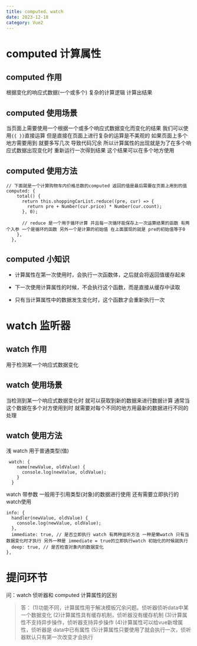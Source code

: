 ```yaml
---
title: computed、watch
date: 2023-12-18
category: Vue2
---
```


# computed 计算属性

## computed 作用

根据变化的响应式数据(一个或多个) 复杂的计算逻辑 计算出结果

## computed 使用场景

当页面上需要使用一个根据一个或多个响应式数据变化而变化的结果 我们可以使用`{{ }}`直接运算 但是直接在页面上进行复杂的运算是不美观的 如果页面上多个地方需要用到 就要多写几次 导致代码冗余 所以计算属性的出现就是为了在多个响应式数据出现变化时 重新运行一次得到结果 这个结果可以在多个地方使用

## computed 使用方法

```
// 下面就是一个计算购物车内价格总数的computed 返回的值是最后需要在页面上用到的值
computed: {
    total() {
      return this.shoppingCarList.reduce((pre, cur) => {
        return pre + Number(cur.price) * Number(cur.count);
      }, 0);

      // reduce 是一个用于循环计算 并且每一次循环能保存上一次运算结果的函数 有两个入参 一个是循环的函数 另外一个是计算的初始值 在上面展现的就是 pre的初始值等于0
    },
  },
```

## computed 小知识

-   计算属性在第一次使用时，会执行一次函数体，之后就会将返回值缓存起来

-   下一次使用计算属性的时候，不会执行这个函数，而是直接从缓存中读取

-   只有当计算属性中的数据发生变化时，这个函数才会重新执行一次

# watch 监听器

## watch 作用

用于检测某一个响应式数据变化

## watch 使用场景

当检测到某一个响应式数据变化时 就可以获取到新的数据来进行数据计算 通常当这个数据在多个对方使用到时 就需要对每个不同的地方用最新的数据进行不同的处理

## watch 使用方法

浅 watch 用于普通类型(值)

```
 watch: {
    name(newValue, oldValue) {
      console.log(newValue, oldValue);
    }
  }
```

watch 带参数 一般用于引用类型(对象)的数据进行使用 还有需要立即执行的watch使用

```
info: {
  handler(newValue, oldValue) {
    console.log(newValue, oldValue);
  },
  immediate: true, // 是否立即执行 watch 有两种监听方法 一种是懒watch 只有当数据变化时才执行 另外一种是 immediate = true的立即执行watch 初始化的时候就执行
  deep: true, // 是否检查对象内的数据变化
},
```

# 提问环节

问：watch 侦听器和 computed 计算属性的区别

> 答：
> (1)功能不同，计算属性用于解决模板冗余问题。侦听器侦听data中某一个数据变化
> (2)计算属性具有缓存机制，侦听器没有缓存机制
> (3)计算属性不支持异步操作，侦听器支持异步操作
> (4)计算属性可以给vue新增属性，侦听器是 data中已有属性
> (5)计算属性只要使用了就会执行一次，侦听器默认只有第一次改变才会执行
